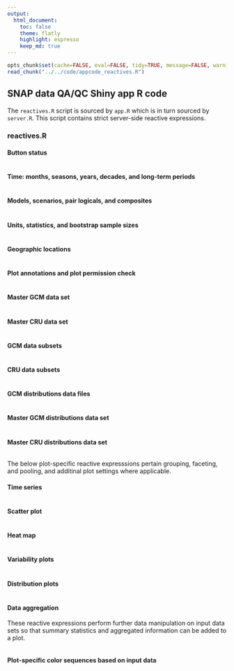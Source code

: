 ```yaml
---
output:
  html_document:
    toc: false
    theme: flatly
    highlight: espresso
    keep_md: true
---
```


```r
opts_chunk$set(cache=FALSE, eval=FALSE, tidy=TRUE, message=FALSE, warning=FALSE)
read_chunk("../../code/appcode_reactives.R")
```

##
##
## SNAP data QA/QC Shiny app R code

The `reactives.R` script is sourced by `app.R` which is in turn sourced by `server.R`.
This script contains strict server-side reactive expressions.

### reactives.R

#### Button status

```r
```

#### Time: months, seasons, years, decades, and long-term periods

```r
```

#### Models, scenarios, pair logicals, and composites

```r
```

#### Units, statistics, and bootstrap sample sizes

```r
```

#### Geographic locations

```r
```

#### Plot annotations and plot permission check

```r
```

#### Master GCM data set

```r
```

#### Master CRU data set

```r
```

#### GCM data subsets

```r
```

#### CRU data subsets

```r
```

#### GCM distributions data files

```r
```

#### Master GCM distributions data set

```r
```

#### Master CRU distributions data set

```r
```

The below plot-specific reactive expresssions pertain grouping, faceting, and pooling, and additinal plot settings where applicable.

#### Time series

```r
```

#### Scatter plot

```r
```

#### Heat map

```r
```

#### Variability plots

```r
```

#### Distribution plots

```r
```

#### Data aggregation
These reactive expressions perform further data manipulation on input data sets so that summary statistics and aggregated information can be added to a plot.

```r
```

#### Plot-specific color sequences based on input data

```r
```
